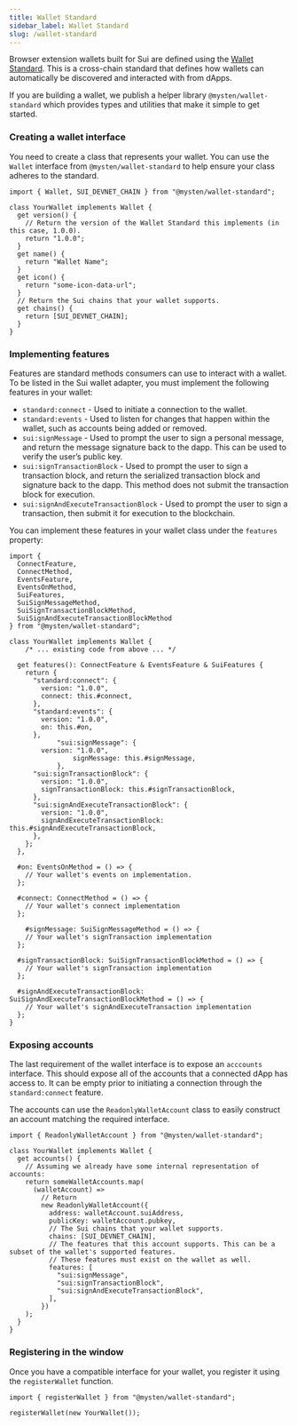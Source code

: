 ```yaml
---
title: Wallet Standard
sidebar_label: Wallet Standard
slug: /wallet-standard
---
```


Browser extension wallets built for Sui are defined using the [Wallet Standard](https://github.com/wallet-standard/wallet-standard/). This is a cross-chain standard that defines how wallets can automatically be discovered and interacted with from dApps.

If you are building a wallet, we publish a helper library `@mysten/wallet-standard` which provides types and utilities that make it simple to get started.

### Creating a wallet interface

You need to create a class that represents your wallet. You can use the `Wallet` interface from `@mysten/wallet-standard` to help ensure your class adheres to the standard.

```tsx
import { Wallet, SUI_DEVNET_CHAIN } from "@mysten/wallet-standard";

class YourWallet implements Wallet {
  get version() {
    // Return the version of the Wallet Standard this implements (in this case, 1.0.0).
    return "1.0.0";
  }
  get name() {
    return "Wallet Name";
  }
  get icon() {
    return "some-icon-data-url";
  }
  // Return the Sui chains that your wallet supports.
  get chains() {
    return [SUI_DEVNET_CHAIN];
  }
}
```

### Implementing features

Features are standard methods consumers can use to interact with a wallet. To be listed in the Sui wallet adapter, you must implement the following features in your wallet:

- `standard:connect` - Used to initiate a connection to the wallet.
- `standard:events` - Used to listen for changes that happen within the wallet, such as accounts being added or removed.
- `sui:signMessage` - Used to prompt the user to sign a personal message, and return the message signature back to the dapp. This can be used to verify the user’s public key.
- `sui:signTransactionBlock` - Used to prompt the user to sign a transaction block, and return the serialized transaction block and signature back to the dapp. This method does not submit the transaction block for execution.
- `sui:signAndExecuteTransactionBlock` - Used to prompt the user to sign a transaction, then submit it for execution to the blockchain.

You can implement these features in your wallet class under the `features` property:

```tsx
import {
  ConnectFeature,
  ConnectMethod,
  EventsFeature,
  EventsOnMethod,
  SuiFeatures,
  SuiSignMessageMethod,
  SuiSignTransactionBlockMethod,
  SuiSignAndExecuteTransactionBlockMethod
} from "@mysten/wallet-standard";

class YourWallet implements Wallet {
	/* ... existing code from above ... */

  get features(): ConnectFeature & EventsFeature & SuiFeatures {
    return {
      "standard:connect": {
        version: "1.0.0",
        connect: this.#connect,
      },
      "standard:events": {
        version: "1.0.0",
        on: this.#on,
      },
			"sui:signMessage": {
        version: "1.0.0",
				signMessage: this.#signMessage,
			},
      "sui:signTransactionBlock": {
        version: "1.0.0",
        signTransactionBlock: this.#signTransactionBlock,
      },
      "sui:signAndExecuteTransactionBlock": {
        version: "1.0.0",
        signAndExecuteTransactionBlock: this.#signAndExecuteTransactionBlock,
      },
    };
  },

  #on: EventsOnMethod = () => {
    // Your wallet's events on implementation.
  };

  #connect: ConnectMethod = () => {
    // Your wallet's connect implementation
  };

	#signMessage: SuiSignMessageMethod = () => {
    // Your wallet's signTransaction implementation
  };

  #signTransactionBlock: SuiSignTransactionBlockMethod = () => {
    // Your wallet's signTransaction implementation
  };

  #signAndExecuteTransactionBlock: SuiSignAndExecuteTransactionBlockMethod = () => {
    // Your wallet's signAndExecuteTransaction implementation
  };
}
```

### Exposing accounts

The last requirement of the wallet interface is to expose an `acccounts` interface. This should expose all of the accounts that a connected dApp has access to. It can be empty prior to initiating a connection through the `standard:connect` feature.

The accounts can use the `ReadonlyWalletAccount` class to easily construct an account matching the required interface.

```tsx
import { ReadonlyWalletAccount } from "@mysten/wallet-standard";

class YourWallet implements Wallet {
  get accounts() {
    // Assuming we already have some internal representation of accounts:
    return someWalletAccounts.map(
      (walletAccount) =>
        // Return
        new ReadonlyWalletAccount({
          address: walletAccount.suiAddress,
          publicKey: walletAccount.pubkey,
          // The Sui chains that your wallet supports.
          chains: [SUI_DEVNET_CHAIN],
          // The features that this account supports. This can be a subset of the wallet's supported features.
          // These features must exist on the wallet as well.
          features: [
            "sui:signMessage",
            "sui:signTransactionBlock",
            "sui:signAndExecuteTransactionBlock",
          ],
        })
    );
  }
}
```

### Registering in the window

Once you have a compatible interface for your wallet, you register it using the `registerWallet` function.

```tsx
import { registerWallet } from "@mysten/wallet-standard";

registerWallet(new YourWallet());
```
